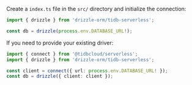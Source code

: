 Create a `index.ts` file in the `src/` directory and initialize the connection:

```typescript copy
import { drizzle } from 'drizzle-orm/tidb-serverless';

const db = drizzle(process.env.DATABASE_URL!);
```

If you need to provide your existing driver:
```typescript copy
import { connect } from '@tidbcloud/serverless';
import { drizzle } from 'drizzle-orm/tidb-serverless';

const client = connect({ url: process.env.DATABASE_URL! });
const db = drizzle({ client: client });
```
